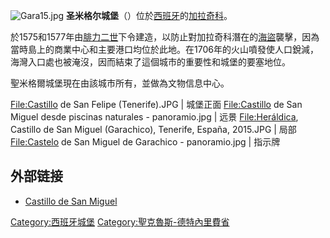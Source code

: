 [[File:Gara15.jpg|thumb]]
'''圣米格尔城堡'''（{{lang-es|Castillo de San Miguel}}）位於[[西班牙|西班牙]]的[[加拉奇科|加拉奇科]]。

於1575和1577年由[[腓力二世_(西班牙)|腓力二世]]下令建造，以防止對加拉奇科潛在的[[海盜|海盜]]襲擊，因為當時島上的商業中心和主要港口均位於此地。在1706年的火山噴發使人口銳減，海灣入口處也被淹沒，因而結束了這個城市的重要性和城堡的要塞地位。

聖米格爾城堡現在由該城市所有，並做為文物信息中心。

<gallery mode=packed heights=130px>
File:Castillo de San Felipe (Tenerife).JPG | 城堡正面
File:Castillo de San Miguel desde piscinas naturales - panoramio.jpg | 远景
File:Heráldica, Castillo de San Miguel (Garachico), Tenerife, España, 2015.JPG | 局部
File:Castelo de San Miguel de Garachico - panoramio.jpg | 指示牌
</gallery>

== 外部链接 ==
{{commonscat|Castillo de San Miguel (Garachico)}}
*[http://garachico.wordpress.com/2010/09/19/castillo-de-san-miguel/ Castillo de San Miguel]{{Wayback|url=http://garachico.wordpress.com/2010/09/19/castillo-de-san-miguel/ |date=20141110102635 }} {{es}}

[[Category:西班牙城堡|Category:西班牙城堡]]
[[Category:聖克魯斯-德特內里費省|Category:聖克魯斯-德特內里費省]]
